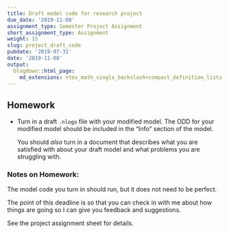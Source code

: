 ```yaml
---
title: Draft model code for research project
due_date: '2019-11-08'
assignment_type: Semester Project Assignment
short_assignment_type: Assignment
weight: 15
slug: project_draft_code
pubdate: '2019-07-31'
date: '2019-11-08'
output:
  blogdown::html_page:
    md_extensions: +tex_math_single_backslash+compact_definition_lists
---
```

## Homework

* Turn in a draft `.nlogo` file with your modified model. The ODD for your modified model should be included in the "Info" section of the model.

  You should _also_ turn in a document that describes what you are satisfied with about your draft model and what problems you are struggling with.

### Notes on Homework:

The model code you turn in should run, but it does not need to be perfect. 
   
The point of this deadline is so that you can check in with me about how
things are going so I can give you feedback and suggestions.

See the project assignment sheet for details.